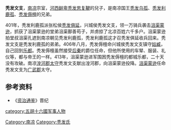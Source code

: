 '''秃发文支'''，[[南凉|南凉]]宗室，[[河西鲜卑|河西鲜卑]][[秃发思复鞬|秃发思复鞬]]的兒子，是南凉国王[[秃发乌孤|秃发乌孤]]、[[秃发利鹿孤|秃发利鹿孤]]、[[秃发傉檀|秃发傉檀]]的兄弟。

401年，秃发利鹿孤派张松侯[[秃发俱延|秃发俱延]]，兴城侯秃发文支，领一万骑兵袭击[[沮渠蒙逊|沮渠蒙逊]]，抓获了沮渠蒙逊的堂弟沮渠鄯善苟子，并虏掠了北凉百姓六千多户。沮渠蒙逊拍堂叔沮渠孔遮到南凉朝见秃发利鹿孤，秃发利鹿孤这才召秃发俱延收兵回来。秃发文支是秃发利鹿孤的弟弟。406年八月，秃发傉檀命兴城侯秃发文支镇守[[姑臧|姑臧]]，自己回到[[乐都|乐都]]。秃发傉檀虽然接受[[后秦|后秦]]的爵位任命，但他所使用的车辇、服装、礼仪等，都与帝王的一样。413年，沮渠蒙逊进军围困秃发傉檀的都城乐都，二十天没有攻破。南凉[[湟河郡|湟河郡]][[太守|太守]]秃发文支献出湟河郡，向沮渠蒙逊投降。[[沮渠蒙逊|沮渠蒙逊]]任命秃发文支为[[广武郡_(前凉)|广武郡]]太守。

==参考资料==
*《[[资治通鉴|资治通鉴]]》晋纪
{{DEFAULTSORT:T}}
[[Category:南凉|Category:南凉]]
[[category:五胡十六國军事人物|category:五胡十六國军事人物]]
[[Category:秃发氏|Category:秃发氏]]